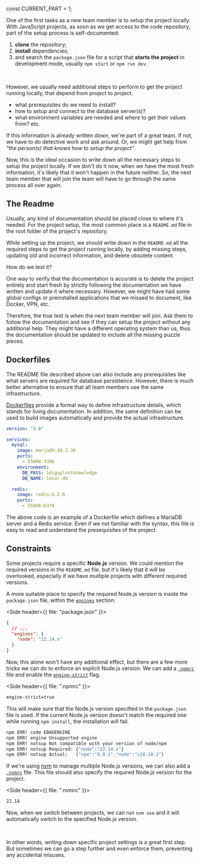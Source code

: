 


const CURRENT_PART = 1;


<TOC current={CURRENT_PART} />

One of the first tasks as a new team member is to setup the project locally. With JavaScript projects, as soon as we get access to the code repository, part of the setup process is self-documented:

1. **clone** the repository;
2. **install** dependencies;
3. and search the `package.json` file for a script that **starts the project** in development mode, usually `npm start` or `npm run dev`.

<br />

However, we usually need additional steps to perform to get the project running locally, that depend from project to project.

- what prerequisites do we need to install?
- how to setup and connect to the database server(s)?
- what environment variables are needed and where to get their values from? etc.

If this information is already written down, we're part of a great team. If not, we have to do detective work and ask around. Or, we might get help from _"the person(s) that knows how to setup the project"_.

Now, this is the ideal occasion to write down all the necessary steps to setup the project locally. If we don't do it now, when we have the most fresh information, it's likely that it won't happen in the future neither. So, the next team member that will join the team will have to go through the same process all over again.

## The Readme

Usually, any kind of documentation should be placed close to where it's needed. For the project setup, the most common place is a `README.md` file in the root folder of the project's repository.

While setting up the project, we should write down in the `README.md` all the required steps to get the project running locally, by adding missing steps, updating old and incorrect information, and delete obsolete content.

<Subheading>How do we test it?</Subheading>

One way to verify that the documentation is accurate is to delete the project entirely and start fresh by strictly following the documentation we have written and update it where necessary. However, we might have had some global configs or preinstalled applications that we missed to document, like Docker, VPN, etc.

Therefore, the true test is when the next team member will join. Ask them to follow the documentation and see if they can setup the project without any additional help. They might have a different operating system than us, thus the documentation should be updated to include all the missing puzzle pieces.

## Dockerfiles

The README file described above can also include any prerequisites like what servers are required for database persistence. However, there is much better alternative to ensure that all team members use the same infrastructure.

[Dockerfiles](https://docs.docker.com/reference/dockerfile/) provide a formal way to define infrastructure details, which stands for living documentation. In addition, the same definition can be used to build images automatically and provide the actual infrastructure.

```yaml
version: "3.8"

services:
  mysql:
    image: mariadb:10.3.36
    ports:
      - 55008:3306
    environment:
      DB_PASS: idiguplostknowledge
      DB_NAME: local-db

  redis:
    image: redis:6.2.6
    ports:
      - 55006:6379
```

The above code is an example of a Dockerfile which defines a MariaDB server and a Redis service. Even if we not familiar with the syntax, this file is easy to read and understand the presequisites of the project.

## Constraints

Some projects require a specific **Node.js** version. We could mention the required versions in the `README.md` file, but it's likely that it will be overlooked, especially if we have multiple projects with different required versions.

A more suitable place to specify the required Node.js version is inside the `package.json` file, within the [`engines`](https://docs.npmjs.com/cli/v11/configuring-npm/package-json#engines) section:

<Side header={{ file: "package.json" }}>

```json
{
  // ...
  "engines": {
    "node": "22.14.x"
  }
}
```

</Side>

Now, this alone won't have any additional effect, but there are a few more tricks we can do to enforce an explicit Node.js version. We can add a [`.npmrc`](https://docs.npmjs.com/cli/v9/configuring-npm/npmrc) file and enable the [`engine-strict`](https://docs.npmjs.com/cli/v9/using-npm/config#engine-strict) flag.

<Side header={{ file: ".npmrc" }}>

```bash
engine-strict=true
```

</Side>

This will make sure that the Node.js version specified in the `package.json` file is used. If the current Node.js version doesn't match the required one while running `npm install`, the installation will fail.

```bash
npm ERR! code EBADENGINE
npm ERR! engine Unsupported engine
npm ERR! notsup Not compatible with your version of node/npm
npm ERR! notsup Required: {"node":"22.14.x"}
npm ERR! notsup Actual:   {"npm":"9.8.1","node":"v18.18.2"}
```

If we're using [nvm](https://github.com/nvm-sh/nvm) to manage multiple Node.js versions, we can also add a [`.nvmrc`](https://github.com/nvm-sh/nvm?tab=readme-ov-file#nvmrc) file. This file should also specify the required Node.js version for the project.

<Side header={{ file: ".nvmrc" }}>

```bash
22.14
```

</Side>

Now, when we switch between projects, we can run `nvm use` and it will automatically switch to the specified Node.js version.

<br />

In other words, writing down specific project settings is a great first step. But sometimes we can go a step further and even enforce them, preventing any accidental misuses.
